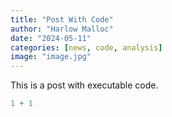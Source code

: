 ```yaml
---
title: "Post With Code"
author: "Harlow Malloc"
date: "2024-05-11"
categories: [news, code, analysis]
image: "image.jpg"
---
```


This is a post with executable code.

```r
1 + 1
```
